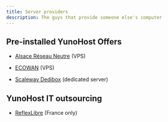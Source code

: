 ```yaml
---
title: Server providers
description: The guys that provide someone else's computer
---
```



## Pre-installed YunoHost Offers

* [Alsace Réseau Neutre](https://arn-fai.net) (VPS) <HighlightFFDN/> <HighlightCHATONS/>

* [ECOWAN](https://ecowan.fr) (VPS)

* [Scaleway Dedibox](https://www.scaleway.com/en/dedibox/operating-systems/) (dedicated server)

## YunoHost IT outsourcing

* [ReflexLibre](https://reflexlibre.net) (France only) <HighlightCHATONS/>
